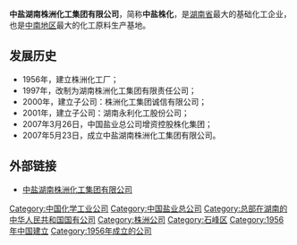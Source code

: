 {{Infobox Company 
| company_name = 中盐湖南株洲化工集团有限公司
| company_name_en = 
| company_logo = 
| company_type = 国有企业
| company_slogan = 
| market_information = 
| abbreviated_name = 5
| foundation = 1956年
| location = [[株洲市|株洲市]][[石峰区|石峰区]]
| zip_code = 412004 
| telephone_no = 0731-22381235
| key_people = 董事长、总经理：陆振荣
| industry = 化工行业
| products = 盐化工、硫化工、精细化工、化学建材
| services = 诚信天下，永利客户
| capital = 
| revenue = 
| operating_income = 
| profit = 
| market_value = 
| num_employees = 6128人
| P/E ratio = 
| earnings per share = 
| Net asset value = 
| accounting_period = 
| parent = [[中国盐业总公司|中国盐业总公司]]
| divisions = 
| subsid = 
*株洲化工集团诚信有限公司
*湖南永利化工股份公司
| homepage = http://www.zyzhjt.com/
| footnotes = 
| width = 
}}

'''中盐湖南株洲化工集团有限公司'''，简称'''中盐株化'''，是[[湖南省|湖南省]]最大的基础化工企业，也是[[中南地区|中南地区]]最大的化工原料生产基地。

== 发展历史 ==
*1956年，建立株洲化工厂；
*1997年，改制为湖南株洲化工集团有限责任公司；
*2000年，建立子公司：株洲化工集团诚信有限公司；
*2001年，建立子公司：湖南永利化工股份公司；
*2007年3月26日，中国盐业总公司增资控股株化集团；
*2007年5月23日，成立中盐湖南株洲化工集团有限公司。

==外部链接==
* {{zh-hans}}[https://web.archive.org/web/20120110124551/http://www.zyzhjt.com/ 中盐湖南株洲化工集团有限公司]

{{公司小作品}}

[[Category:中国化学工业公司|Category:中国化学工业公司]]
[[Category:中国盐业总公司|Category:中国盐业总公司]]
[[Category:总部在湖南的中华人民共和国国有公司|Category:总部在湖南的中华人民共和国国有公司]]
[[Category:株洲公司|Category:株洲公司]]
[[Category:石峰区|Category:石峰区]]
[[Category:1956年中国建立|Category:1956年中国建立]]
[[Category:1956年成立的公司|Category:1956年成立的公司]]